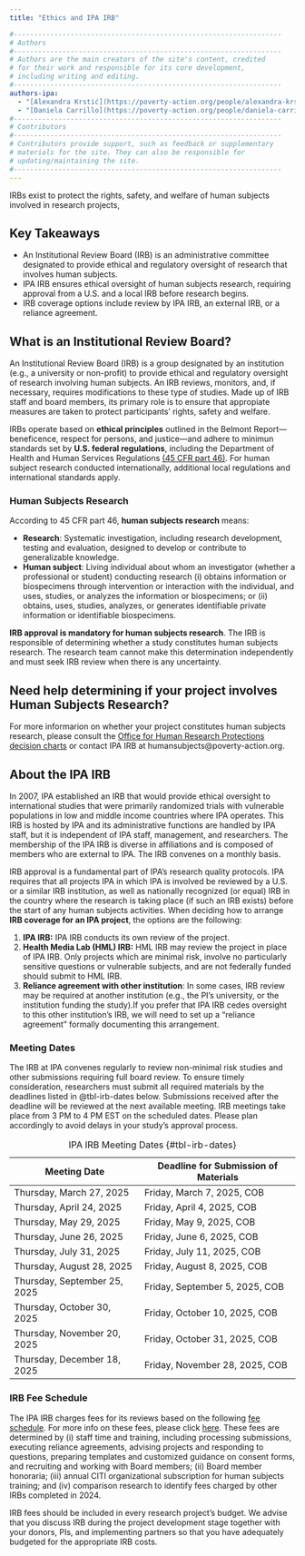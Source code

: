 ```yaml
---
title: "Ethics and IPA IRB"

#------------------------------------------------------------------
# Authors
#------------------------------------------------------------------
# Authors are the main creators of the site's content, credited
# for their work and responsible for its core development, 
# including writing and editing.
#------------------------------------------------------------------
authors-ipa:
  - "[Alexandra Krstić](https://poverty-action.org/people/alexandra-krstic)"
  - "[Daniela Carrillo](https://poverty-action.org/people/daniela-carrillo)"
#------------------------------------------------------------------
# Contributors
#------------------------------------------------------------------
# Contributors provide support, such as feedback or supplementary
# materials for the site. They can also be responsible for
# updating/maintaining the site.
#------------------------------------------------------------------
---
```


:::{.custom-summary-block}
IRBs exist to protect the rights, safety, and welfare of human subjects involved in research projects,
:::

:::{.callout-tip appearance="simple"}
## Key Takeaways
* An Institutional Review Board (IRB) is an administrative committee designated to provide ethical and regulatory oversight of research that involves human subjects.
* IPA IRB ensures ethical oversight of human subjects research, requiring approval from a U.S. and a local IRB before research begins.
* IRB coverage options include review by IPA IRB, an external IRB, or a reliance agreement.
:::


## What is an Institutional Review Board?

An Institutional Review Board (IRB) is a group designated by an institution (e.g., a university or non-profit) to provide ethical and regulatory oversight of research involving human subjects. An IRB reviews, monitors, and, if necessary, requires modifications to these type of studies. Made up of IRB staff and board members, its primary role is to ensure that appropiate measures are taken to protect participants' rights, safety and welfare.

IRBs operate based on **ethical principles** outlined in the Belmont Report—beneficence, respect for persons, and justice—and adhere to minimun standards set by **U.S. federal regulations**, including the Department of Health and Human Services Regulations [(45 CFR part 46)](https://www.hhs.gov/ohrp/regulations-and-policy/regulations/45-cfr-46/index.html). For human subject research conducted internationally, additional local regulations and international standards apply.

### Human Subjects Research
According to 45 CFR part 46, **human subjects research** means:

- **Research**: Systematic investigation, including research development, testing and evaluation, designed to develop or contribute to generalizable knowledge. 
- **Human subject**: Living individual about whom an investigator (whether a professional or student) conducting research (i) obtains information or biospecimens through intervention or interaction with the individual, and uses, studies, or analyzes the information or biospecimens; or (ii) obtains, uses, studies, analyzes, or generates identifiable private information or identifiable biospecimens. 

**IRB approval is mandatory for human subjects research**. The IRB is responsible of determining whether a study constitutes human subjects research. The research team cannot make this determination independently and must seek IRB review when there is any uncertainty.  

::: {.callout-important}
## Need help determining if your project involves Human Subjects Research?
For more informarion on whether your project constitutes human subjects research, please consult the [Office for Human Research Protections decision charts](https://www.hhs.gov/ohrp/regulations-and-policy/decision-charts/index.html#c1) or contact IPA IRB at humansubjects@poverty-action.org. 
:::

## About the IPA IRB

In 2007, IPA established an IRB that would provide ethical oversight to international studies that were primarily randomized trials with vulnerable populations in low and middle income countries where IPA operates. This IRB is hosted by IPA and its administrative functions are handled by IPA staff, but it is independent of IPA staff, management, and researchers. The membership  of the IPA IRB is diverse in affiliations and is composed of members who are external to IPA. The IRB convenes on a monthly basis.

IRB approval is a fundamental part of IPA's research quality protocols. IPA requires that all projects IPA in which IPA is involved be reviewed by a U.S. or a similar IRB institution, as well as nationally recognized (or equal) IRB in the country where the research is taking place (if such an IRB exists) before the start of any human subjects activities. When deciding how to arrange **IRB coverage for an IPA project**, the options are the following:

::: {.numbered-list}
1. **IPA IRB:** IPA IRB conducts its own review of the project.
2. **Health Media Lab (HML) IRB:** HML IRB may review the project in place of IPA IRB. Only projects which are minimal risk, involve no particularly sensitive questions or vulnerable subjects, and are not federally funded should submit to HML IRB.
3. **Reliance agreement with other institution**: In some cases, IRB review may be required at another institution (e.g., the PI’s university, or the institution funding the study).If you prefer that IPA IRB cedes oversight to this other institution’s IRB, we will need to set up a “reliance agreement” formally documenting this arrangement.
::: 

### Meeting Dates

The IRB at IPA convenes regularly to review non-minimal risk studies and other submissions requiring full board review. To ensure timely consideration, researchers must submit all required materials by the deadlines listed in @tbl-irb-dates below. Submissions received after the deadline will be reviewed at the next available meeting. IRB meetings take place from 3 PM to 4 PM EST on the scheduled dates. Please plan accordingly to avoid delays in your study's approval process.

| Meeting Date              | Deadline for Submission of Materials |
|---------------------------|--------------------------------------|
| Thursday, March 27, 2025  | Friday, March 7, 2025, COB         |
| Thursday, April 24, 2025  | Friday, April 4, 2025, COB         |
| Thursday, May 29, 2025    | Friday, May 9, 2025, COB           |
| Thursday, June 26, 2025   | Friday, June 6, 2025, COB          |
| Thursday, July 31, 2025   | Friday, July 11, 2025, COB        |
| Thursday, August 28, 2025 | Friday, August 8, 2025, COB       |
| Thursday, September 25, 2025 | Friday, September 5, 2025, COB |
| Thursday, October 30, 2025  | Friday, October 10, 2025, COB  |
| Thursday, November 20, 2025 | Friday, October 31, 2025, COB  |
| Thursday, December 18, 2025 | Friday, November 28, 2025, COB |

: IPA IRB Meeting Dates {#tbl-irb-dates}


### IRB Fee Schedule

The IPA IRB charges fees for its reviews based on the following [fee schedule](https://poverty-action.org/sites/default/files/2025-01/IPA%20IRB%20Fee%20Schedule%20-%20Effective%20March%201%202025.pdf). For more info on these fees, please click [here](https://poverty-action.org/sites/default/files/2025-01/IPA%20IRB%20Fee%20Update%20-%20March%201%202025.pdf). These fees are determined by (i) staff time and training, including processing submissions, executing reliance agreements, advising projects and responding to questions, preparing templates and customized guidance on consent forms, and recruiting and working with Board members; (ii) Board member honoraria; (iii) annual CITI organizational subscription for human subjects training; and (iv) comparison research to identify fees charged by other IRBs completed in 2024.

IRB fees should be included in every research project’s budget. We advise that you discuss IRB during the project development stage together with your donors, PIs, and implementing partners so that you have adequately budgeted for the appropriate IRB costs.


